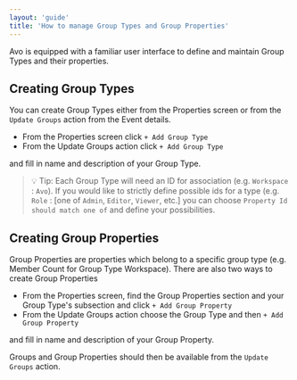 ```yaml
---
layout: 'guide'
title: 'How to manage Group Types and Group Properties'
---
```


Avo is equipped with a familiar user interface to define and maintain Group Types and their properties.

## Creating Group Types

You can create Group Types either from the Properties screen or from the `Update Groups` action from the Event details.

* From the Properties screen click `+ Add Group Type`
* From the Update Groups action click `+ Add Group Type`

and fill in name and description of your Group Type.

> 💡 Tip: Each Group Type will need an ID for association (e.g. `Workspace` : `Avo`). If you would like to strictly define possible ids for a type (e.g. `Role` : [one of `Admin`, `Editor`, `Viewer`, etc.] you can choose `Property Id should match one of` and define your possibilities.

## Creating Group Properties

Group Properties are properties which belong to a specific group type (e.g. Member Count for Group Type Workspace). There are also two ways to create Group Properties

* From the Properties screen, find the Group Properties section and your Group Type's subsection and click `+ Add Group Property`
* From the Update Groups action choose the Group Type and then `+ Add Group Property`

and fill in name and description of your Group Property.

Groups and Group Properties should then be available from the `Update Groups` action.